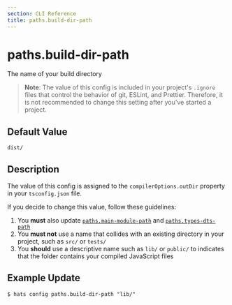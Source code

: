 ```yaml
---
section: CLI Reference
title: paths.build-dir-path
---
```


# paths.build-dir-path

The name of your build directory

> **Note**: The value of this config is included in your project's `.ignore` files that control the behavior of git, ESLint, and Prettier. Therefore, it is not recommended to change this setting after you've started a project.

## Default Value

`dist/`

## Description

The value of this config is assigned to the `compilerOptions.outDir` property in your `tsconfig.json` file.

If you decide to change this value, follow these guidelines:

1. You **must** also update [`paths.main-module-path`](/docs/cli-reference/paths-main-module-path) and [`paths.types-dts-path`](/docs/cli-reference/paths-types-dts-path)
1. You **must not** use a name that collides with an existing directory in your project, such as `src/` or `tests/`
1. You **should** use a descriptive name such as `lib/` or `public/` to indicates that the folder contains your compiled JavaScript files

## Example Update

```
$ hats config paths.build-dir-path "lib/"
```
